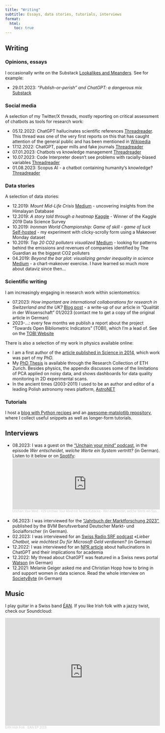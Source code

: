 ```yaml
---
title: "Writing"
subtitle: Essays, data stories, tutorials, interviews
format:
  html:
    toc: true
---
```


## Writing 

### Opinions, essays
I occasionally write on the Substack [Lookalikes and Meanders](https://lookalikes.substack.com/). See for example: 

- 29.01.2023: *"Publish-or-perish" and ChatGPT: a dangerous mix* [Substack](https://lookalikes.substack.com/p/publish-or-perish-and-chatgpt-a-dangerous)

### Social media 
A selection of my Twitter/X threads, mostly reporting on critical assessment of chatbots as tools for research work: 

- 05.12.2022: ChatGPT hallucinates scientific references [Threadreader](https://threadreaderapp.com/thread/1599893718214901760.html). This thread was one of the very first reports on this that has caught attention of the general public and has been mentioned in [Wikipedia](https://en.wikipedia.org/wiki/Hallucination_(artificial_intelligence)) 
- 17.12.2022: ChatGPT, paper mills and fake journals [Threadreader](https://threadreaderapp.com/thread/1603930065728839683.html) 
- 07.01.2023: Chatbots vs knowledge management [Threadreader](https://threadreaderapp.com/thread/1611801002415632385.html)
- 10.07.2023: Code Interpreter doesn't see problems with racially-biased variables [Threadreader](https://threadreaderapp.com/thread/1678507402100895749.html) 
- 01.08.2023: Scopus AI - a chatbot containing humanity's knowledge? [Threadreader](https://threadreaderapp.com/thread/1686434387095654400.html)  

### Data stories 
A selection of data stories:  

- 12.2019: *Mount Mid-Life Crisis* [Medium](https://towardsdatascience.com/frostbite-stories-part-1-mount-middle-life-crisis-97df574d58d7) - uncovering insights from the Himalayan Database 
- 12.2019: *A story told through a heatmap* [Kaggle](https://www.kaggle.com/code/tkubacka/a-story-told-through-a-heatmap/notebook) - Winner of the Kaggle 2019 Data Science Survey
- 10.2019: *Ironman World Championship: Game of skill - game of luck* [Self-hosted](https://ironmanbyluck.netlify.app/) - my experiment with clicky-scrolly form using a Makeover Monday dataset
- 10.2019: *Top 20 CO2 polluters visualized* [Medium](https://towardsdatascience.com/the-top-20-co%E2%82%82-polluters-visualized-6a5fa435e108) - looking for patterns behind the emissions and revenues of companies identified by The Guardian as the biggest CO2 polluters 
- 04.2019: *Beyond the bar plot: visualizing gender inequality in science* [Medium](https://medium.com/towards-data-science/beyond-the-bar-plot-visualizing-gender-inequality-in-science-7d77f5a01953) - a chart-makeover exercise. I have learned so much more about dataviz since then...  

### Scientific writing 

I am increasingly engaging in research work within scientometrics:  

- 07.2023: *How important are international collaborations for research in Switzerland and the UK?* [Blog post](https://yearofscientometrics.ethz.ch/how-important-are-international-collaborations-for-research-in-switzerland-and-the-uk/) - a write-up of our article in "Qualität in der Wissenschaft" 01/2023 (contact me to get a copy of the original article in German)
- 2023-...: every few months we publish a report about the project "Towards Open Bibliometric Indicators" (TOBI), which I'm a lead of. See on the [TOBI Website](https://eth-library.github.io/tobi/)

There is also a selection of my work in physics available online: 

- I am a first author of the [article published in Science in 2014](https://www.science.org/doi/10.1126/science.1242862), which work was part of my PhD. 
- My [PhD Thesis](https://www.research-collection.ethz.ch/handle/20.500.11850/119948) is available through the Research Collection of ETH Zurich. Besides physics, the appendix discusses some of the limitations of PCA applied on noisy data, and shows dashboards for data quality monitoring in 2D experimental scans. 
- In the ancient times (2003-2011) I used to be an author and editor of a leading Polish astronomy news platform, [AstroNET](https://news.astronet.pl/index.php/author/teresa-kubacka/) 

### Tutorials 
I host a [blog with Python recipes](https://pythonviz.blog/) and an [awesome-matplotlib repository](https://github.com/paniterka/awesome-matplotlib/), where I collect useful snippets as well as longer-form tutorials. 

## Interviews 

- 08.2023: I was a guest on the ["Unchain your mind" podcast](https://u-y-m.ch/#podcast), in the episode *Wer entscheidet, welche Werte ein System vertritt?* (in German). Listen to it below or on [Spotify](https://open.spotify.com/episode/7AL3Ez3w2AajTCXtpn3Gyi?si=fc7feb260f064449): 
<iframe width="100%" height="166" scrolling="no" frameborder="no" allow="autoplay" src="https://w.soundcloud.com/player/?url=https%3A//api.soundcloud.com/tracks/1579956378&color=%2364543c&auto_play=false&hide_related=false&show_comments=true&show_user=true&show_reposts=false&show_teaser=true"></iframe>
<div  style="font-size: 10px; color: #cccccc;line-break: anywhere;word-break: normal;overflow: hidden;white-space: nowrap;text-overflow: ellipsis; font-family: Interstate,Lucida Grande,Lucida Sans Unicode,Lucida Sans,Garuda,Verdana,Tahoma,sans-serif;font-weight: 100;"><a class="soundcloud" href="https://soundcloud.com/user-94610238" title="Unchain Your Mind" target="_blank" style="color: #cccccc; text-decoration: none;">Unchain Your Mind</a> · <a class="soundcloud" href="https://soundcloud.com/user-94610238/29-unchain-your-mind-mit-teresa-kubacka" title="#29 Unchain Your Mind mit Teresa Kubacka - Wer entscheidet, welche Werte ein System vertritt?" target="_blank" style="color: #cccccc; text-decoration: none;">#29 Unchain Your Mind mit Teresa Kubacka - Wer entscheidet, welche Werte ein System vertritt?</a></div>
<br/ >
- 06.2023: I was interviewed for the ["Jahrbuch der Marktforschung 2023"](./resources/2023-06_bvm_interview_scan.pdf), published by the BVM Berufsverband Deutscher Markt- und Sozialforscher (in German). 
- 02.2023: I was interviewed for an [Swiss Radio SRF podcast](https://www.srf.ch/audio/trend/lieber-chatbot-wie-moechtest-du-fuer-microsoft-geld-verdienen?id=12341095)  *«Lieber Chatbot, wie möchtest Du für Microsoft Geld verdienen?* (in German)   
- 12.2022: I was interviewed for an [NPR article](https://www.npr.org/2022/12/19/1143912956/chatgpt-ai-chatbot-homework-academia) about hallucinations in ChatGPT and their implications for academia 
- 12.2022: My thread about ChatGPT was featured in a Swiss news portal [Watson](https://www.watson.ch/digital/analyse/560741870-wissenschaftlerin-aus-zuerich-warnt-vor-chatgpt-ki-faelscht-quellen) (in German)
- 12.2021: Melanie Geiger asked me and Christian Hopp how to bring in and support women in data science. Read the whole interview on [SocietyByte](https://www.societybyte.swiss/2021/12/02/wie-man-mehr-frauen-fuer-die-datenwissenschaft-gewinnt/) (in German)

## Music 

I play guitar in a Swiss band [ÉAN](http://ean-music.ch/). If you like Irish folk with a jazzy twist, check our Soundcloud: 

<iframe width="100%" height="350" scrolling="no" frameborder="no" allow="autoplay" src="https://w.soundcloud.com/player/?url=https%3A//api.soundcloud.com/playlists/1007185594&color=%2364543c&auto_play=false&hide_related=false&show_comments=true&show_user=true&show_reposts=false&show_teaser=true"></iframe>
<div style="font-size: 10px; color: #cccccc;line-break: anywhere;word-break: normal;overflow: hidden;white-space: nowrap;text-overflow: ellipsis; font-family: Interstate,Lucida Grande,Lucida Sans Unicode,Lucida Sans,Garuda,Verdana,Tahoma,sans-serif;font-weight: 100;">
<a class="soundcloud" href="https://soundcloud.com/ean-irish-folk" title="EAN Irish Folk" target="_blank" style="color: #cccccc; text-decoration: none;">EAN Irish Folk</a> · <a class="soundcloud" href="https://soundcloud.com/ean-irish-folk/sets/ean-ep-2019" title="EAN EP 2019" target="_blank" style="color: #cccccc; text-decoration: none;">EAN EP 2019</a></div> 

